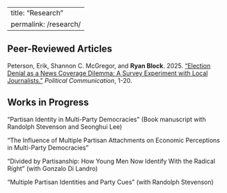 
---
title: "Research"
permalink: /research/
---

## Peer-Reviewed Articles

Peterson, Erik, Shannon C. McGregor, and **Ryan Block**. 2025. ["Election Denial as a News Coverage Dilemma: A Survey Experiment with Local Journalists."](https://www.tandfonline.com/doi/full/10.1080/10584609.2025.2456524){target=_blank} *Political Communication*, 1-20.

## Works in Progress

"Partisan Identity in Multi-Party Democracies" (Book manuscript with Randolph Stevenson and Seonghui Lee)

"The Influence of Multiple Partisan Attachments on Economic Perceptions in Multi-Party Democracies"

"Divided by Partisanship: How Young Men Now Identify With the Radical Right" (with Gonzalo Di Landro)

"Multiple Partisan Identities and Party Cues" (with Randolph Stevenson)
